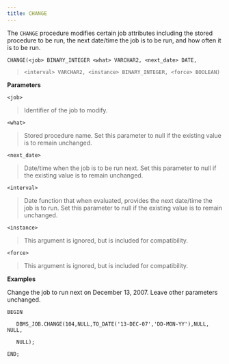 ```yaml
---
title: CHANGE
---
```


The `CHANGE` procedure modifies certain job attributes including the
stored procedure to be run, the next date/time the job is to be run, and
how often it is to be run.

`CHANGE(<job> BINARY_INTEGER <what> VARCHAR2, <next_date> DATE,`

> `<interval> VARCHAR2, <instance> BINARY_INTEGER, <force> BOOLEAN)`

**Parameters**

`<job>`

> Identifier of the job to modify.

`<what>`

> Stored procedure name. Set this parameter to null if the existing
> value is to remain unchanged.

`<next_date>`

> Date/time when the job is to be run next. Set this parameter to null
> if the existing value is to remain unchanged.

`<interval>`

> Date function that when evaluated, provides the next date/time the job
> is to run. Set this parameter to null if the existing value is to
> remain unchanged.

`<instance>`

> This argument is ignored, but is included for compatibility.

`<force>`

> This argument is ignored, but is included for compatibility.

**Examples**

Change the job to run next on December 13, 2007. Leave other parameters
unchanged.

``` text
BEGIN

   DBMS_JOB.CHANGE(104,NULL,TO_DATE('13-DEC-07','DD-MON-YY'),NULL, NULL,

   NULL);

END;
```
